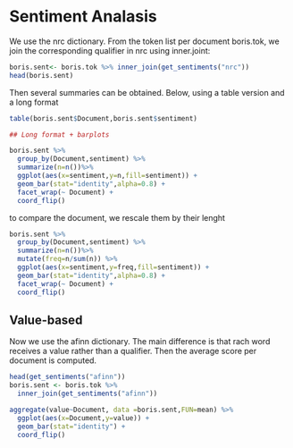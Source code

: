 # Sentiment Analasis

We use the nrc dictionary. From the token list per document boris.tok, we join the corresponding qualifier in  nrc using inner.joint: 

```r
boris.sent<- boris.tok %>% inner_join(get_sentiments("nrc"))
head(boris.sent)

```

Then several summaries can be obtained. Below, using a table version and a long format

```r
table(boris.sent$Document,boris.sent$sentiment)

## Long format + barplots

boris.sent %>% 
  group_by(Document,sentiment) %>% 
  summarize(n=n())%>%
  ggplot(aes(x=sentiment,y=n,fill=sentiment)) +
  geom_bar(stat="identity",alpha=0.8) +
  facet_wrap(~ Document) +
  coord_flip()

```
to compare the document, we rescale them by their lenght

```r
boris.sent %>% 
  group_by(Document,sentiment) %>% 
  summarize(n=n())%>%
  mutate(freq=n/sum(n)) %>%
  ggplot(aes(x=sentiment,y=freq,fill=sentiment)) +
  geom_bar(stat="identity",alpha=0.8) +
  facet_wrap(~ Document) + 
  coord_flip()

```

## Value-based


Now we use the afinn dictionary. The main difference is that rach word receives a value rather than a qualifier. Then the average score per document is computed.

```r
head(get_sentiments("afinn"))
boris.sent <- boris.tok %>%
  inner_join(get_sentiments("afinn"))

aggregate(value~Document, data =boris.sent,FUN=mean) %>%
  ggplot(aes(x=Document,y=value)) +
  geom_bar(stat="identity") +
  coord_flip()


```
```r


```